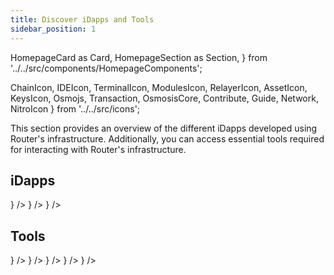 ```yaml
---
title: Discover iDapps and Tools
sidebar_position: 1
---
```

  HomepageCard as Card,
  HomepageSection as Section,
} from '../../src/components/HomepageComponents';

  ChainIcon,
  IDEIcon,
  TerminalIcon,
  ModulesIcon,
  RelayerIcon,
  AssetIcon,
  KeysIcon,
  Osmojs,
  Transaction,
  OsmosisCore,
  Contribute,
  Guide,
  Network,
  NitroIcon
} from '../../src/icons';


This section provides an overview of the different iDapps developed using Router's infrastructure. Additionally, you can access essential tools required for interacting with Router's infrastructure.

 ## iDapps
   <Section>
              <Card
                title="Ping Pong"
                description="A testnet iDapp using which you can transfer a simple message from one chain to another."
                to="https://pingpong.routerprotocol.com"
                icon={<Network />}
              />
 <Card
    title="Nitro"
    description="An asset transfer dApp built using Router that facilitates seamless cross-chain swaps."
    to="https://app.routernitro.com"
    icon={<NitroIcon />}
  />
              <Card
                title="Texchange"
                description="A testnet iDapp to exchange testnet tokens."
                to="https://texchange.routerprotocol.com"
                icon={<TerminalIcon />}
              />
  </Section>

   ## Tools
   <Section>
    <Card
                title="Router Explorer"
                description="A block explorer to monitor cross-chain transactions."
                to="https://routerscan.io/"
                icon={<IDEIcon />}
              />
              <Card
                title="Router Station"
                description="A tool to manage contract lifecycle-related processes on the Router chain."
                to="https://station.routerprotocol.com/"
                icon={<Transaction />}
              />
              <Card
                title="Router Faucet"
                description="A platform for users to get Router testnet tokens."
                to="https://faucet.routerprotocol.com/"
                icon={<AssetIcon />}
              />
              <Card
                title="Router Hub"
                description="A platform for delegating ROUTE tokens to validators."
                to="https://hub.routerprotocol.com/"
                icon={<Contribute />}
              />
              <Card
                title="Router Intent Store"
                description="A place where developers can add their own intent adapters or explore existing ones."
                to="https://store.routerintents.com/"
                icon={<ModulesIcon />}
              />
  </Section>